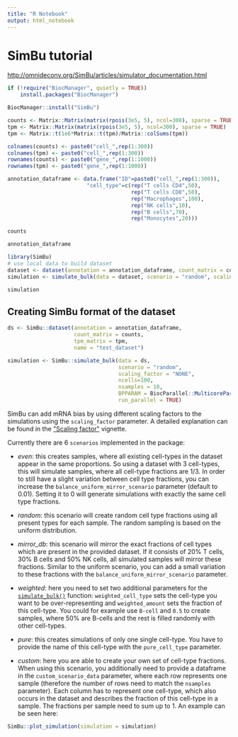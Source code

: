 ```yaml
---
title: "R Notebook"
output: html_notebook
---
```


# SimBu tutorial

<http://omnideconv.org/SimBu/articles/simulator_documentation.html>

```r
if (!require("BiocManager", quietly = TRUE))
    install.packages("BiocManager")

BiocManager::install("SimBu")
```

```r
counts <- Matrix::Matrix(matrix(rpois(3e5, 5), ncol=300), sparse = TRUE)
tpm <- Matrix::Matrix(matrix(rpois(3e5, 5), ncol=300), sparse = TRUE)
tpm <- Matrix::t(1e6*Matrix::t(tpm)/Matrix::colSums(tpm))

colnames(counts) <- paste0("cell_",rep(1:300))
colnames(tpm) <- paste0("cell_",rep(1:300))
rownames(counts) <- paste0("gene_",rep(1:1000))
rownames(tpm) <- paste0("gene_",rep(1:1000))

annotation_dataframe <- data.frame("ID"=paste0("cell_",rep(1:300)), 
                         "cell_type"=c(rep("T cells CD4",50), 
                                       rep("T cells CD8",50),
                                       rep("Macrophages",100),
                                       rep("NK cells",10),
                                       rep("B cells",70),
                                       rep("Monocytes",20)))
```

```r
counts
```

```r
annotation_dataframe
```

```r
library(SimBu)
# use local data to build dataset
dataset <- dataset(annotation = annotation_dataframe, count_matrix = counts, name = "test_dataset")
simulation <- simulate_bulk(data = dataset, scenario = "random", scaling_factor = "NONE")
```

```r
simulation
```

## Creating SimBu format of the dataset

```r
ds <- SimBu::dataset(annotation = annotation_dataframe,
                     count_matrix = counts,
                     tpm_matrix = tpm,
                     name = "test_dataset")
```

```r
simulation <- SimBu::simulate_bulk(data = ds,
                                   scenario = "random", 
                                   scaling_factor = "NONE", 
                                   ncells=100, 
                                   nsamples = 10, 
                                   BPPARAM = BiocParallel::MulticoreParam(workers = 4),  #this will use 4 threads to run the simulation
                                   run_parallel = TRUE)  
```

SimBu can add mRNA bias by using different scaling factors to the simulations using the `scaling_factor` parameter. A detailed explanation can be found in the [\"Scaling factor\"](http://omnideconv.org/SimBu/articles/simulator_scaling_factors.Rmd) vignette.

Currently there are 6 `scenarios` implemented in the package:

-   *even*: this creates samples, where all existing cell-types in the dataset appear in the same proportions. So using a dataset with 3 cell-types, this will simulate samples, where all cell-type fractions are 1/3. In order to still have a slight variation
    between cell type fractions, you can increase the `balance_uniform_mirror_scenario` parameter (default to 0.01). Setting it to 0 will generate simulations with exactly the same cell type fractions.

-   *random*: this scenario will create random cell type fractions using all present types for each sample. The random sampling is based on the uniform distribution.

-   *mirror_db*: this scenario will mirror the exact fractions of cell types which are present in the provided dataset. If it consists of 20% T cells, 30% B cells and 50% NK cells, all simulated samples
    will mirror these fractions. Similar to the uniform scenario, you can add a small variation to these fractions with the `balance_uniform_mirror_scenario` parameter.

-   *weighted*: here you need to set two additional parameters for the [`simulate_bulk()`](http://omnideconv.org/SimBu/reference/simulate_bulk.html) function: `weighted_cell_type` sets the cell-type you want to be over-representing and `weighted_amount` sets the fraction of this cell-type. You could for example use `B-cell` and `0.5` to create samples, where 50% are B-cells and the rest is filled randomly with other cell-types.

-   *pure*: this creates simulations of only one single cell-type. You have to provide the name of this cell-type with the `pure_cell_type` parameter.

-   *custom*: here you are able to create your own set of cell-type fractions. When using this scenario, you additionally need to provide a dataframe in the `custom_scenario_data` parameter, where each row represents one sample (therefore the number of rows need to match the `nsamples` parameter). Each column has to represent one cell-type, which also occurs in the dataset and describes the fraction of this cell-type in a sample. The fractions per sample need to sum up to 1. An example can be seen here:

```r
SimBu::plot_simulation(simulation = simulation)
```
